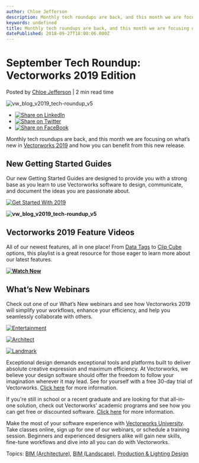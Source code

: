 ```yaml
---
author: Chloe Jefferson
description: Monthly tech roundups are back, and this month we are focusing on what’s new in Vectorworks 2019 and how you can benefit from this new release.
keywords: undefined
title: Monthly tech roundups are back, and this month we are focusing on what’s new in Vectorworks 2019 and how you can benefit from this new release. 
datePublished: 2018-09-27T18:00:06.000Z
---
```

  

# September Tech Roundup: Vectorworks 2019 Edition

 Posted by [Chloe Jefferson](https://blog.vectorworks.net/author/chloe-jefferson) | 2 min read time 

![vw_blog_v2019_tech-roundup_v5](https://blog.vectorworks.net/hubfs/Blog%20Images/180927_October%20Tech%20Roundup/vw_blog_v2019_tech-roundup_v5.jpg) 

* [![Share on LinkedIn](https://2659751.fs1.hubspotusercontent-na1.net/hubfs/2659751/michaelDemo/share-LI.png)](http://www.linkedin.com/shareArticle?mini=true&url=https%3A%2F%2Fblog.vectorworks.net%2Foctober-tech-roundup-vectorworks-2019-edition)
* [![Share on Twitter](https://2659751.fs1.hubspotusercontent-na1.net/hubfs/2659751/michaelDemo/share-TW.png)](https://www.twitter.com/share?text=September%20Tech%20Roundup:%20Vectorworks%202019%20Edition&url=https%3A%2F%2Fblog.vectorworks.net%2Foctober-tech-roundup-vectorworks-2019-edition&via=PMGTweets)
* [![Share on FaceBook](https://2659751.fs1.hubspotusercontent-na1.net/hubfs/2659751/michaelDemo/share-FB.png)](https://www.facebook.com/sharer/sharer.php?u=https%3A%2F%2Fblog.vectorworks.net%2Foctober-tech-roundup-vectorworks-2019-edition)

Monthly tech roundups are back, and this month we are focusing on what’s new in [Vectorworks 2019](https://www.vectorworks.net/en/2019?utm%5Fcampaign=blog&utm%5Fsource=intext&utm%5Fmedium=planetvectorworks&utm%5Fcontent=techroundup0918) and how you can benefit from this new release. 

## New Getting Started Guides

Our new Getting Started Guides are designed to provide you with a strong base as you learn to use Vectorworks software to design, communicate, and document the ideas you are passionate about.

[![Get Started With 2019](https://no-cache.hubspot.com/cta/default/3018241/092079bd-9202-431f-8553-8eebb1a49780.png)](https://cta-redirect.hubspot.com/cta/redirect/3018241/092079bd-9202-431f-8553-8eebb1a49780) 

**![vw_blog_v2019_tech-roundup_v5](https://blog.vectorworks.net/hs-fs/hubfs/Blog%20Images/180927_October%20Tech%20Roundup/vw_blog_v2019_tech-roundup_v5.jpg?width=720&name=vw_blog_v2019_tech-roundup_v5.jpg)**

## Vectorworks 2019 Feature Videos

All of our newest features, all in one place! From [Data Tags](http://app-help.vectorworks.net/2019/eng/index.htm#t=VW2019%5FGuide%2FAnnotation%2FUsing%5FData%5FTags.htm?utm%5Fcampaign=blog&utm%5Fsource=intext&utm%5Fmedium=planetvectorworks&utm%5Fcontent=techroundup0918) to [Clip Cube](http://app-help.vectorworks.net/2019/eng/index.htm#t=VW2019%5FGuide%2FViews%2FViewing%5Fa%5FModel%5Fwith%5Fthe%5FClip%5FCube.htm?utm%5Fcampaign=blog&utm%5Fsource=intext&utm%5Fmedium=planetvectorworks&utm%5Fcontent=techroundup0918) options, this playlist is a great resource for those eager to learn more about our latest features. 

**[![Watch Now](https://no-cache.hubspot.com/cta/default/3018241/aa6af2a2-1467-4b37-a5b3-fb1183d72831.png)](https://cta-redirect.hubspot.com/cta/redirect/3018241/aa6af2a2-1467-4b37-a5b3-fb1183d72831)** 

## What’s New Webinars

Check out one of our What’s New webinars and see how Vectorworks 2019 will simplify your workflows, enhance your efficiency, and help you seamlessly collaborate with others.

[![Entertainment](https://no-cache.hubspot.com/cta/default/3018241/1c5f210f-5276-401c-a13b-ae2ac21466ee.png)](https://cta-redirect.hubspot.com/cta/redirect/3018241/1c5f210f-5276-401c-a13b-ae2ac21466ee) 

[![Architect](https://no-cache.hubspot.com/cta/default/3018241/b1451753-e4bc-45a7-8fb5-ffa00da4002e.png)](https://cta-redirect.hubspot.com/cta/redirect/3018241/b1451753-e4bc-45a7-8fb5-ffa00da4002e) 

[![Landmark](https://no-cache.hubspot.com/cta/default/3018241/1ce05400-0908-4d10-b7f7-fa8ce872d33f.png)](https://cta-redirect.hubspot.com/cta/redirect/3018241/1ce05400-0908-4d10-b7f7-fa8ce872d33f) 

Exceptional design demands exceptional tools and platforms built to deliver absolute creative expression and maximum efficiency. At Vectorworks, we believe your design software should offer the freedom to follow your imagination wherever it may lead. See for yourself with a free 30-day trial of Vectorworks. [Click here](https://www.vectorworks.net/trial/form) for more information.

If you're still in school or a recent graduate and are looking for that all-in-one solution, check out Vectorworks' academic programs and see how you can get free or discounted software. [Click here](https://www.vectorworks.net/en-US/education) for more information.

Make the most of your software experience with [Vectorworks University](https://university.vectorworks.net/). Take classes online, sign up for one of our webinars, or schedule a training session. Beginners and experienced designers alike will gain new skills, fine-tune workflows and dive into all you can do with Vectorworks. 

 Topics: [BIM (Architecture)](https://blog.vectorworks.net/topic/bim-architecture), [BIM (Landscape)](https://blog.vectorworks.net/topic/bim-landscape), [Production & Lighting Design](https://blog.vectorworks.net/topic/production-lighting-design) 

  